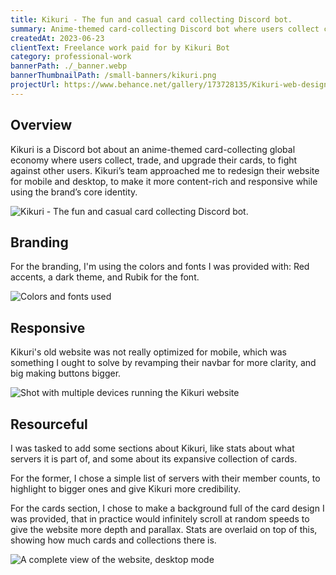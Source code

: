 ```yaml
---
title: Kikuri - The fun and casual card collecting Discord bot.
summary: Anime-themed card-collecting Discord bot where users collect cards to use them for combat against other users.
createdAt: 2023-06-23
clientText: Freelance work paid for by Kikuri Bot
category: professional-work
bannerPath: ./_banner.webp
bannerThumbnailPath: /small-banners/kikuri.png
projectUrl: https://www.behance.net/gallery/173728135/Kikuri-web-design-UIUX
---
```


## Overview

Kikuri is a Discord bot about an anime-themed card-collecting global economy where users collect,
trade, and upgrade their cards, to fight against other users. Kikuri’s team approached me to
redesign their website for mobile and desktop, to make it more content-rich and responsive while
using the brand’s core identity.

![Kikuri - The fun and casual card collecting Discord bot.](_banner.webp)

## Branding

For the branding, I'm using the colors and fonts I was provided with: Red accents, a dark theme, and Rubik for the font.

![Colors and fonts used](_branding.png)

## Responsive

Kikuri's old website was not really optimized for mobile, which was something I ought to solve by revamping their navbar for more clarity, and big making buttons bigger.

![Shot with multiple devices running the Kikuri website](_responsive.png)

## Resourceful

I was tasked to add some sections about Kikuri, like stats about what servers it is part of, and some about its expansive collection of cards.

For the former, I chose a simple list of servers with their member counts, to highlight to bigger ones and give Kikuri more credibility.

For the cards section, I chose to make a background full of the card design I was provided, that in practice would infinitely scroll at random speeds to give the website more depth and parallax. Stats are overlaid on top of this, showing how much cards and collections there is.

![A complete view of the website, desktop mode](_desktop.png)
